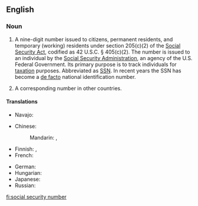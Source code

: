==English==

===Noun===
{{en-noun|head=[[social]] [[security]] [[number]]}}

# {{lb|en|US}} A nine-digit number issued to citizens, permanent residents, and temporary (working) residents under section 205(c)(2) of the [[w:Social Security Act|Social Security Act]], codified as 42 U.S.C. § 405(c)(2). The number is issued to an individual by the [[w:Social Security Administration|Social Security Administration]], an agency of the U.S. Federal Government. Its primary purpose is to track individuals for [[tax]]ation purposes. Abbreviated as [[SSN]]. In recent years the SSN has become a [[de facto]] national identification number.
# A corresponding number in other countries.

====Translations====
{{trans-top|nine-digit number issued in the US under the Social Security Act}}
{{trans-mid}}
* Navajo: {{t|nv|naaltsoos dootłʼizhí}}
{{trans-bottom}}

{{trans-top|corresponding number in other countries}}
* Chinese:
*: Mandarin: {{t|cmn|社會安全號碼|sc=Hani}}, {{t|cmn|社会安全号码|tr=shèhuì ānquán hàomǎ|sc=Hani}}
* Finnish: {{t+|fi|sosiaaliturvatunnus}}, {{t|fi|henkilötunnus}}
* French: {{t|fr|numéro de sécurité sociale|m}}
{{trans-mid}}
* German: {{t|de|Sozialversicherungsnummer|f}}
* Hungarian: {{t|hu|tajszám}}
* Japanese: {{t|ja|社会保障番号|tr=しゃかいほしょうばんごう, shakai hoshō bangō|sc=Jpan}}
* Russian: {{t|ru|но́мер социа́льного обеспече́ния|m|tr=nómer sociálʹnovo obespečénija}}
{{trans-bottom}}

[[fi:social security number]]